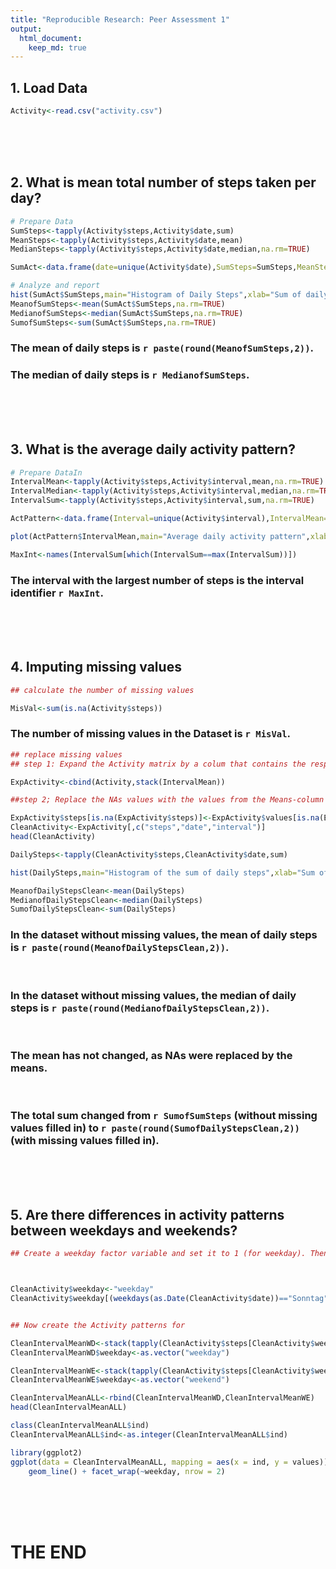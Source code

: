 ---
title: "Reproducible Research: Peer Assessment 1"
output: 
  html_document:
    keep_md: true
---


## 1. Load Data

```{r Load}
Activity<-read.csv("activity.csv")
```
<br />  
<br />   


## 2. What is mean total number of steps taken per day?
```{r Analysis SumSteps}

# Prepare Data
SumSteps<-tapply(Activity$steps,Activity$date,sum)
MeanSteps<-tapply(Activity$steps,Activity$date,mean)
MedianSteps<-tapply(Activity$steps,Activity$date,median,na.rm=TRUE)

SumAct<-data.frame(date=unique(Activity$date),SumSteps=SumSteps,MeanSteps=MeanSteps,MedianSteps=MedianSteps,row.names=NULL) 

# Analyze and report
hist(SumAct$SumSteps,main="Histogram of Daily Steps",xlab="Sum of daily steps")
MeanofSumSteps<-mean(SumAct$SumSteps,na.rm=TRUE)
MedianofSumSteps<-median(SumAct$SumSteps,na.rm=TRUE)
SumofSumSteps<-sum(SumAct$SumSteps,na.rm=TRUE)
```

### The mean of daily steps is **`r paste(round(MeanofSumSteps,2))`**.  
### The median of daily steps is **`r MedianofSumSteps`**.
<br />  
<br />   




## 3. What is the average daily activity pattern?
```{r ActivityPattern}

# Prepare DataIn
IntervalMean<-tapply(Activity$steps,Activity$interval,mean,na.rm=TRUE)
IntervalMedian<-tapply(Activity$steps,Activity$interval,median,na.rm=TRUE)
IntervalSum<-tapply(Activity$steps,Activity$interval,sum,na.rm=TRUE)

ActPattern<-data.frame(Interval=unique(Activity$interval),IntervalMean=IntervalMean,IntervalSum=IntervalSum,row.names=NULL) 

plot(ActPattern$IntervalMean,main="Average daily activity pattern",xlab="Time interval",ylab="Average number of steps",type="l")

MaxInt<-names(IntervalSum[which(IntervalSum==max(IntervalSum))])

```

### The interval with the largest number of steps is the interval identifier **`r MaxInt`**.
<br />  
<br />   
  


## 4. Imputing missing values

```{r MisVal}
## calculate the number of missing values

MisVal<-sum(is.na(Activity$steps))
```

### The number of missing values in the Dataset is **`r MisVal`**.

```{r ReplaceAndAnalze}

## replace missing values
## step 1: Expand the Activity matrix by a colum that contains the respective interval means

ExpActivity<-cbind(Activity,stack(IntervalMean))

##step 2; Replace the NAs values with the values from the Means-column

ExpActivity$steps[is.na(ExpActivity$steps)]<-ExpActivity$values[is.na(ExpActivity$steps)]
CleanActivity<-ExpActivity[,c("steps","date","interval")]
head(CleanActivity)

DailySteps<-tapply(CleanActivity$steps,CleanActivity$date,sum)

hist(DailySteps,main="Histogram of the sum of daily steps",xlab="Sum of daily Steps")

MeanofDailyStepsClean<-mean(DailySteps)
MedianofDailyStepsClean<-median(DailySteps)
SumofDailyStepsClean<-sum(DailySteps)

```


### In the dataset without missing values, the mean of daily steps is **`r paste(round(MeanofDailyStepsClean,2))`**.  
<br />  

### In the dataset without missing values, the median of daily steps is **`r paste(round(MedianofDailyStepsClean,2))`**.

<br /> 

### The mean has not changed, as NAs were replaced by the means.

<br /> 

### The total sum changed from **`r SumofSumSteps`** (without missing values filled in) to **`r paste(round(SumofDailyStepsClean,2))`** (with missing values filled in).

<br />  
<br />   

## 5. Are there differences in activity patterns between weekdays and weekends?
```{r Analyze_weekdays}

## Create a weekday factor variable and set it to 1 (for weekday). Then overwrite the values for all Saturdays and Sundays to 0



CleanActivity$weekday<-"weekday"
CleanActivity$weekday[(weekdays(as.Date(CleanActivity$date))=="Sonntag")|(weekdays(as.Date(CleanActivity$date))=="Samstag")]<-"weekend"


## Now create the Activity patterns for 

CleanIntervalMeanWD<-stack(tapply(CleanActivity$steps[CleanActivity$weekday=="weekday"],CleanActivity$interval[CleanActivity$weekday=="weekday"],mean))
CleanIntervalMeanWD$weekday<-as.vector("weekday")

CleanIntervalMeanWE<-stack(tapply(CleanActivity$steps[CleanActivity$weekday=="weekend"],CleanActivity$interval[CleanActivity$weekday=="weekend"],mean))
CleanIntervalMeanWE$weekday<-as.vector("weekend")

CleanIntervalMeanALL<-rbind(CleanIntervalMeanWD,CleanIntervalMeanWE)
head(CleanIntervalMeanALL)

class(CleanIntervalMeanALL$ind)
CleanIntervalMeanALL$ind<-as.integer(CleanIntervalMeanALL$ind)

library(ggplot2)
ggplot(data = CleanIntervalMeanALL, mapping = aes(x = ind, y = values)) + geom_line(color = "red", size = 1) +labs(title = "Comparision of Exercise Patterns", subtitle = "AVG number of steps at different times of the day", y = "Average number of steps", x = "time interval")+
    geom_line() + facet_wrap(~weekday, nrow = 2)

```
<br />  
<br />   

# THE END
